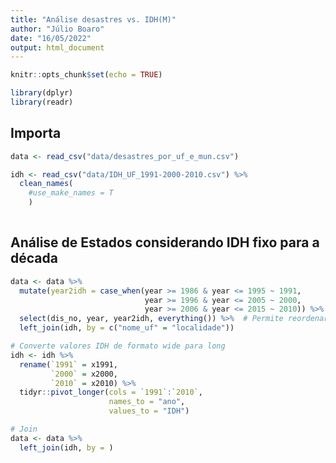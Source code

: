 ```yaml
---
title: "Análise desastres vs. IDH(M)"
author: "Júlio Boaro"
date: "16/05/2022"
output: html_document
---
```


```r
knitr::opts_chunk$set(echo = TRUE)

library(dplyr)
library(readr)
```

## Importa

```r
data <- read_csv("data/desastres_por_uf_e_mun.csv")

idh <- read_csv("data/IDH_UF_1991-2000-2010.csv") %>% 
  clean_names(
    #use_make_names = T
    )
  
```


## Análise de Estados considerando IDH fixo para a década

```r
data <- data %>% 
  mutate(year2idh = case_when(year >= 1986 & year <= 1995 ~ 1991,
                              year >= 1996 & year <= 2005 ~ 2000,
                              year >= 2006 & year <= 2015 ~ 2010)) %>% 
  select(dis_no, year, year2idh, everything()) %>%  # Permite reordenar
  left_join(idh, by = c("nome_uf" = "localidade"))

# Converte valores IDH de formato wide para long
idh <- idh %>% 
  rename(`1991` = x1991,
         `2000` = x2000,
         `2010` = x2010) %>% 
  tidyr::pivot_longer(cols = `1991`:`2010`,
                      names_to = "ano",
                      values_to = "IDH")

# Join
data <- data %>% 
  left_join(idh, by = )

```






